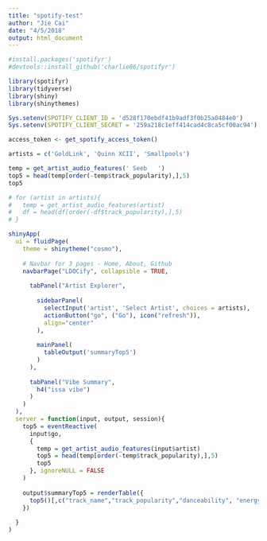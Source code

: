 ```yaml
---
title: "spotify-test"
author: "Jie Cai"
date: "4/5/2018"
output: html_document
---
```


```r
#install.packages('spotifyr')
#devtools::install_github('charlie86/spotifyr')

library(spotifyr)
library(tidyverse)
library(shiny)
library(shinythemes)

Sys.setenv(SPOTIFY_CLIENT_ID = 'd528f170ebdf41b9adf3f0b25a0484e0')
Sys.setenv(SPOTIFY_CLIENT_SECRET = '259a218c1eff414cad4c8ca5cf00ac94')

access_token <- get_spotify_access_token()
```

```r
artists = c('GoldLink', 'Quinn XCII', 'Smallpools')
```

```r
temp = get_artist_audio_features(' Seeb   ')
top5 = head(temp[order(-temp$track_popularity),],5)
top5

# for (artist in artists){
#   temp = get_artist_audio_features(artist)
#   df = head(df[order(-df$track_popularity),],5)
# }
```

```r
shinyApp(
  ui = fluidPage(
    theme = shinytheme("cosmo"),
    
    # Navbar for 3 pages - Home, About, Github
    navbarPage("LDOCify", collapsible = TRUE,
    
      tabPanel("Artist Explorer",
               
        sidebarPanel(
          selectInput('artist', 'Select Artist', choices = artists),
          actionButton("go", ("Go"), icon("refresh")),
          align="center"
        ),
        
        mainPanel(
          tableOutput('summaryTop5')
        )
      ),
      
      tabPanel("Vibe Summary",
        h4("issa vibe")
      )
    )
  ),
  server = function(input, output, session){
    top5 = eventReactive(
      input$go,
      {
        temp = get_artist_audio_features(input$artist)
        top5 = head(temp[order(-temp$track_popularity),],5)
        top5
      }, ignoreNULL = FALSE
    )
    
    output$summaryTop5 = renderTable({
      top5()[,c("track_name","track_popularity","danceability", "energy", "liveness", "valence")]
    })
    
  }
)
```